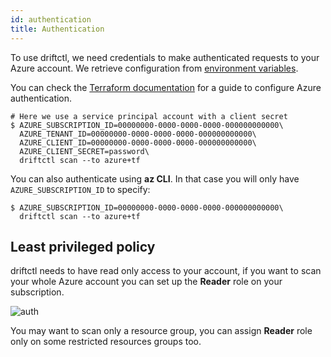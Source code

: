 ```yaml
---
id: authentication
title: Authentication
---
```


To use driftctl, we need credentials to make authenticated requests to your Azure account.
We retrieve configuration from [environment variables](https://docs.microsoft.com/en-us/azure/developer/go/azure-sdk-authorization#use-environment-based-authentication).

You can check the [Terraform documentation](https://registry.terraform.io/providers/hashicorp/azurerm/latest/docs#authenticating-to-azure) for a guide to configure Azure authentication.

```shell
# Here we use a service principal account with a client secret
$ AZURE_SUBSCRIPTION_ID=00000000-0000-0000-0000-000000000000\
  AZURE_TENANT_ID=00000000-0000-0000-0000-000000000000\
  AZURE_CLIENT_ID=00000000-0000-0000-0000-000000000000\
  AZURE_CLIENT_SECRET=password\
  driftctl scan --to azure+tf
```

You can also authenticate using **az CLI**. In that case you will only have `AZURE_SUBSCRIPTION_ID` to specify:

```shell
$ AZURE_SUBSCRIPTION_ID=00000000-0000-0000-0000-000000000000\
  driftctl scan --to azure+tf
```

## Least privileged policy

driftctl needs to have read only access to your account, if you want to scan your whole Azure account you can set up the **Reader** role on your subscription.

![auth](../../assets/providers/azure/auth.png)

You may want to scan only a resource group, you can assign **Reader** role only on some restricted resources groups too.
